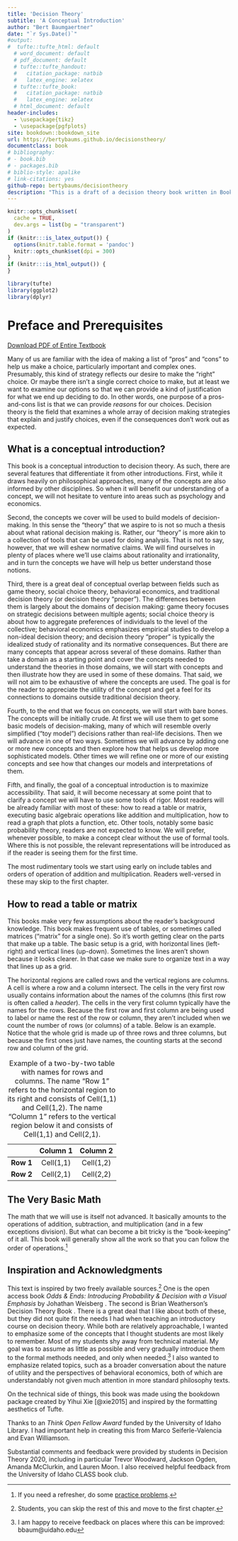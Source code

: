 ```yaml
--- 
title: 'Decision Theory'
subtitle: 'A Conceptual Introduction' 
author: "Bert Baumgaertner"
date: "`r Sys.Date()`"
#output:
#  tufte::tufte_html: default
  # word_document: default
  # pdf_document: default
  # tufte::tufte_handout:
  #   citation_package: natbib
  #   latex_engine: xelatex
  # tufte::tufte_book:
  #   citation_package: natbib
  #   latex_engine: xelatex
  # html_document: default
header-includes: 
  - \usepackage{tikz}
  - \usepackage{pgfplots}
site: bookdown::bookdown_site
url: https://bertybaums.github.io/decisionstheory/
documentclass: book
# bibliography:
# - book.bib
# - packages.bib
# biblio-style: apalike
# link-citations: yes
github-repo: bertybaums/decisiontheory
description: "This is a draft of a decision theory book written in BookDown"
---
```


```r
knitr::opts_chunk$set(
  cache = TRUE,
  dev.args = list(bg = "transparent")
)
if (knitr:::is_latex_output()) {
  options(knitr.table.format = 'pandoc')
  knitr::opts_chunk$set(dpi = 300)
}
if (knitr:::is_html_output()) {
}

library(tufte)
library(ggplot2)
library(dplyr)
```


# Preface and Prerequisites {-}

[Download PDF of Entire Textbook](decisiontheory.pdf)

Many of us are familiar with the idea of making a list of "pros" and "cons" to help us make a choice, particularly important and complex ones. Presumably, this kind of strategy reflects our desire to make the "right" choice. Or maybe there isn't a single correct choice to make, but at least we want to examine our options so that we can provide a kind of justification for what we end up deciding to do. In other words, one purpose of a pros-and-cons list is that we can provide *reasons* for our choices. Decision theory is the field that examines a whole array of decision making strategies that explain and justify choices, even if the consequences don't work out as expected. 


## What is a conceptual introduction?

This book is a conceptual introduction to decision theory. As such, there are several features that differentiate it from other introductions. First, while it draws heavily on philosophical approaches, many of the concepts are also informed by other disciplines. So when it will benefit our understanding of a concept, we will not hesitate to venture into areas such as psychology and economics. 

Second, the concepts we cover will be used to build models of decision-making. In this sense the "theory" that we aspire to is not so much a thesis about what rational decision making is. Rather, our "theory" is more akin to a collection of tools that can be used for doing analysis. That is not to say, however, that we will eshew normative claims. We will find ourselves in plenty of places where we'll use claims about rationality and irrationality, and in turn the concepts we have will help us better understand those notions.

Third, there is a great deal of conceptual overlap between fields such as game theory, social choice theory, behavioral economics, and traditional decision theory (or decision theory "proper"). The differences between them is largely about the domains of decision making: game theory focuses on strategic decisions between multiple agents; social choice theory is about how to aggregate preferences of individuals to the level of the collective; behavioral economics emphasizes empirical studies to develop a non-ideal decision theory; and decision theory "proper" is typically the idealized study of rationality and its normative consequences. But there are many concepts that appear across several of these domains. Rather than take a domain as a starting point and cover the concepts needed to understand the theories in those domains, we will start with concepts and then illustrate how they are used in some of these domains. That said, we will not aim to be exhaustive of where the concepts are used. The goal is for the reader to appreciate the utility of the concept and get a feel for its connections to domains outside traditional decision theory.

Fourth, to the end that we focus on concepts, we will start with bare bones. The concepts will be initially crude. At first we will use them to get some basic models of decision-making, many of which will resemble overly simplified ("toy model") decisions rather than real-life decisions. Then we will advance in one of two ways. Sometimes we will advance by adding one or more new concepts and then explore how that helps us develop more sophisticated models. Other times we will refine one or more of our existing concepts and see how that changes our models and interpretations of them. 

Fifth, and finally, the goal of a conceptual introduction is to maximize accessibility. That said, it will become necessary at some point that to clarify a concept we will have to use some tools of rigor. Most readers will be already familiar with most of these: how to read a table or matrix, executing basic algebraic operations like addition and multiplication, how to read a graph that plots a function, etc. Other tools, notably some basic probability theory, readers are not expected to know. We will prefer, whenever possible, to make a concept clear without the use of formal tools. Where this is not possible, the relevant representations will be introduced as if the reader is seeing them for the first time. 

The most rudimentary tools we start using early on include tables and orders of operation of addition and multiplication. Readers well-versed in these may skip to the first chapter.


## How to read a table or matrix

This books make very few assumptions about the reader's background knowledge. This book makes frequent use of tables, or sometimes called matrices ("matrix" for a single one). So it's worth getting clear on the parts that make up a table. The basic setup is a grid, with horizontal lines (left-right) and vertical lines (up-down). Sometimes the lines aren't shown because it looks clearer. In that case we make sure to organize text in a way that lines up as a grid. 

The horizontal regions are called rows and the vertical regions are columns. A cell is where a row and a column intersect. The cells in the very first row usually contains information about the names of the columns (this first row is often called a *header*). The cells in the very first column typically have the names for the rows. Because the first row and first column are being used to label or name the rest of the row or column, they aren't included when we count the number of rows (or columns) of a table. Below is an example. Notice that the whole grid is made up of three rows and three columns, but because the first ones just have names, the counting starts at the second row and column of the grid.  

                        Column 1      Column 2
--------------------   ------------- ---------------
 **Row 1**               Cell(1,1)      Cell(1,2)
**Row 2**                Cell(2,1)      Cell(2,2)

Table: Example of a two-by-two table with names for rows and columns. The name "Row 1" refers to the horizontal region to its right and consists of Cell(1,1) and Cell(1,2). The name "Column 1" refers to the vertical region below it and consists of Cell(1,1) and Cell(2,1).



## The Very Basic Math

The math that we will use is itself not advanced. It basically amounts to the operations of addition, subtraction, and multiplication (and in a few exceptions division). But what can become a bit tricky is the "book-keeping" of it all. This book will generally show all the work so that you can follow the order of operations.^[If you need a refresher, do some [practice problems](https://g.co/kgs/mhz72v).]


## Inspiration and Acknowledgments


This text is inspired by two freely available sources.^[Students, you can skip the rest of this and move to the first chapter.] One is the open access book *Odds & Ends: Introducing Probability & Decision with a Visual Emphasis* by Johathan Weisberg \url{https://jonathanweisberg.org/vip/}. The second is Brian Weatherson's Decision Theory Book \url{http://brian.weatherson.org/424/DTBook.pdf}. There is a great deal that I like about both of these, but they did not quite fit the needs I had when teaching an introductory course on decision theory. While both are relatively approachable, I wanted to emphasize some of the concepts that I thought students are most likely to remember. Most of my students shy away from technical material. My goal was to assume as little as possible and very gradually introduce them to the formal methods needed, and only when needed.^[I am happy to receive feedback on places where this can be improved: bbaum@uidaho.edu] I also wanted to emphasize related topics, such as a broader conversation about the nature of utility and the perspectives of behavioral economics, both of which are understandably not given much attention in more standard philosophy texts.

On the technical side of things, this book was made using the bookdown package created by Yihui Xie [@xie2015] and inspired by the formatting aesthetics of Tufte.

Thanks to an *Think Open Fellow Award* funded by the University of Idaho Library. I had important help in creating this from Marco Seiferle-Valencia and Evan Williamson. 

Substantial comments and feedback were provided by students in Decision Theory 2020, including in particular Trevor Woodward, Jackson Ogden, Amanda McClurkin, and Lauren Moon. I also received helpful feedback from the University of Idaho CLASS book club.


